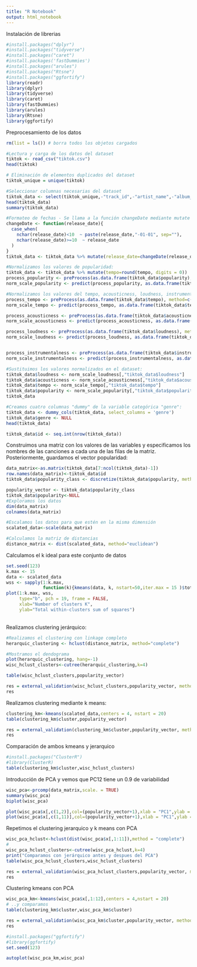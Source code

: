 ```yaml
---
title: "R Notebook"
output: html_notebook
---
```


Instalación de librerias

```r
#install.packages("dplyr")
#install.packages("tidyverse")
#install.packages("caret")
#install.packages('fastDummies')
#install.packages("arules")
#install.packages("Rtsne")
#install.packages("ggfortify")
library(readr)
library(dplyr)
library(tidyverse)
library(caret)
library(fastDummies)
library(arules)
library(Rtsne)
library(ggfortify)

```

Preprocesamiento de los datos

```r
rm(list = ls()) # borra todos los objetos cargados

#Lectura y carga de los datos del dataset
tiktok <- read_csv("tiktok.csv")
head(tiktok)

# Eliminación de elementos duplicados del dataset
tiktok_unique = unique(tiktok)

#Seleccionar columnas necesarias del dataset
tiktok_data <- select(tiktok_unique,-"track_id",-"artist_name",-"album_id",-"playlist_id",-"playlist_name",-"duration_mins")
head(tiktok_data)
summary(tiktok_data)

#Formateo de fechas - Se llama a la función changeDate mediante mutate para que cambie el string de la fecha si solo contiene el año de salida
changeDate <- function(release_date){
  case_when(
    nchar(release_date)<10  ~ paste(release_date,"-01-01", sep=""),
    nchar(release_date)>=10  ~ release_date
  )
}
tiktok_data <- tiktok_data %>% mutate(release_date=changeDate(release_date))

#Normalizamos los valores de popularidad:
tiktok_data <- tiktok_data %>% mutate(tempo=round(tempo, digits = 0))
process_popularity <- preProcess(as.data.frame(tiktok_data$popularity), method=c("range"))
norm_scale_popularity <- predict(process_popularity, as.data.frame(tiktok_data$popularity))

#Normalizamos los valores del tempo, acousticness, loudness, instrumentalness:
process_tempo <- preProcess(as.data.frame(tiktok_data$tempo), method=c("range"))
norm_scale_tempo <- predict(process_tempo, as.data.frame(tiktok_data$tempo))

process_acousticness <- preProcess(as.data.frame(tiktok_data$acousticness), method=c("range"))
norm_scale_acousticness <- predict(process_acousticness, as.data.frame(tiktok_data$acousticness))

process_loudness <- preProcess(as.data.frame(tiktok_data$loudness), method=c("range"))
norm_scale_loudness <- predict(process_loudness, as.data.frame(tiktok_data$loudness))


process_instrumentalness <- preProcess(as.data.frame(tiktok_data$instrumentalness), method=c("range"))
norm_scale_instrumentalness <- predict(process_instrumentalness, as.data.frame(tiktok_data$instrumentalness))

#Sustituimos los valores normalizados en el dataset:
tiktok_data$loudness <- norm_scale_loudness[,"tiktok_data$loudness"]
tiktok_data$acousticness <- norm_scale_acousticness[,"tiktok_data$acousticness"]
tiktok_data$tempo <- norm_scale_tempo[,"tiktok_data$tempo"]
tiktok_data$popularity <- norm_scale_popularity[,"tiktok_data$popularity"]
tiktok_data

#Creamos cuatro columnas "dummy" de la variable categórica "genre":
tiktok_data <- dummy_cols(tiktok_data, select_columns = 'genre')
tiktok_data$genre <- NULL
head(tiktok_data)

tiktok_data$id <- seq.int(nrow(tiktok_data))

```

Construimos una matriz con los valores de las variables y especificamos los nombres de las canciones a cada una de las filas de la matriz. Posteriormente, guardamos el vector popularidad:

```r
data_matrix<-as.matrix(tiktok_data[7:ncol(tiktok_data)-1])
row.names(data_matrix)<-tiktok_data$id
tiktok_data$popularity_class <- discretize(tiktok_data$popularity, method="interval", breaks=4, labels=FALSE)

popularity_vector <- tiktok_data$popularity_class
tiktok_data$popularity<-NULL
#Exploramos los datos
dim(data_matrix)
colnames(data_matrix)

#Escalamos los datos para que estén en la misma dimensión
scalated_data<-scale(data_matrix)

#Calculamos la matriz de distancias
distance_matrix <- dist(scalated_data, method="euclidean")

```

Calculamos el k ideal para este conjunto de datos

```r

set.seed(123)
k.max <- 15
data <- scalated_data
wss <- sapply(1:k.max, 
              function(k){kmeans(data, k, nstart=50,iter.max = 15 )$tot.withinss})
plot(1:k.max, wss,
     type="b", pch = 19, frame = FALSE, 
     xlab="Number of clusters K",
     ylab="Total within-clusters sum of squares")
```

\
Realizamos clustering jerárquico:

```r
#Realizamos el clustering con linkage completo
herarquic_clustering <- hclust(distance_matrix, method="complete")

#Mostramos el dendograma
plot(herarquic_clustering, hang=-1)
wisc_hclust_clusters<-cutree(herarquic_clustering,k=4)

table(wisc_hclust_clusters,popularity_vector)

res = external_validation(wisc_hclust_clusters,popularity_vector, method = "adjusted_rand_index", summary_stats = TRUE)
res
```

Realizamos clustering mediante k means:

```r
clustering_km<-kmeans(scalated_data,centers = 4, nstart = 20)
table(clustering_km$cluster,popularity_vector)

res = external_validation(clustering_km$cluster,popularity_vector, method = "adjusted_rand_index", summary_stats = TRUE)
res
```

Comparación de ambos kmeans y jerarquico

```r
#install.packages("ClusterR")
#library(ClusterR)
table(clustering_km$cluster,wisc_hclust_clusters)

```

Introducción de PCA y vemos que PC12 tiene un 0.9 de variabilidad

```r
wisc_pca<-prcomp(data_matrix,scale. = TRUE)
summary(wisc_pca)
biplot(wisc_pca)
```

```r
plot(wisc_pca$x[,c(1,2)],col=(popularity_vector+1),xlab = "PC1",ylab = "PC2")
plot(wisc_pca$x[,c(1,11)],col=(popularity_vector+1),xlab = "PC1",ylab = "PC12")
```

Repetimos el clustering jerarquico y k means con PCA

```r
wisc_pca_hclust<-hclust(dist(wisc_pca$x[,1:11]),method = "complete")
#
wisc_pca_hclust_clusters<-cutree(wisc_pca_hclust,k=4)
print("Comparamos con jerárquico antes y despues del PCA")
table(wisc_pca_hclust_clusters,wisc_hclust_clusters)

res = external_validation(wisc_pca_hclust_clusters,popularity_vector, method = "adjusted_rand_index", summary_stats = TRUE)
res
```

Clustering kmeans con PCA

```r
wisc_pca_km<-kmeans(wisc_pca$x[,1:12],centers = 4,nstart = 20)
# ..y comparamos
table(clustering_km$cluster,wisc_pca_km$cluster)

res = external_validation(wisc_pca_km$cluster,popularity_vector, method = "adjusted_rand_index", summary_stats = TRUE)
res
```

```r
#install.packages("ggfortify")
#library(ggfortify)
set.seed(123)

autoplot(wisc_pca_km,wisc_pca)


```
